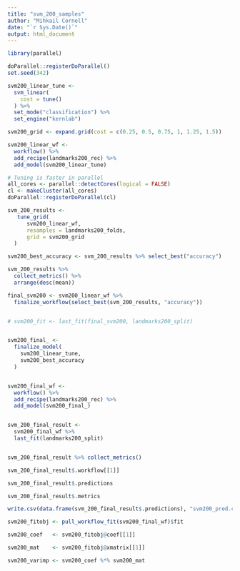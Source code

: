 ---
title: "svm_200_samples"
author: "Mihkail Cornell"
date: "`r Sys.Date()`"
output: html_document
---
```{r setup, include=FALSE}
library(parallel)

doParallel::registerDoParallel()
set.seed(342)

svm200_linear_tune <-
  svm_linear(
    cost = tune()
  ) %>%
  set_mode("classification") %>%
  set_engine("kernlab")

svm200_grid <- expand.grid(cost = c(0.25, 0.5, 0.75, 1, 1.25, 1.5))

svm200_linear_wf <-
  workflow() %>%
  add_recipe(landmarks200_rec) %>%
  add_model(svm200_linear_tune)

# Tuning is faster in parallel
all_cores <- parallel::detectCores(logical = FALSE)
cl <- makeCluster(all_cores)
doParallel::registerDoParallel(cl)

svm_200_results <-
   tune_grid(
      svm200_linear_wf,
      resamples = landmarks200_folds,
      grid = svm200_grid
  )
```


```{r}
svm200_best_accuracy <- svm_200_results %>% select_best("accuracy")

svm_200_results %>% 
  collect_metrics() %>%
  arrange(desc(mean))

final_svm200 <- svm200_linear_wf %>% 
  finalize_workflow(select_best(svm_200_results, "accuracy"))


# svm200_fit <- last_fit(final_svm200, landmarks200_split)


svm200_final_ <- 
  finalize_model(
    svm200_linear_tune,
    svm200_best_accuracy
  )


svm200_final_wf <- 
  workflow() %>%
  add_recipe(landmarks200_rec) %>%
  add_model(svm200_final_)


svm_200_final_result <-
  svm200_final_wf %>% 
  last_fit(landmarks200_split)


svm_200_final_result %>% collect_metrics()
```

```{r}
svm_200_final_result$.workflow[[1]]

svm_200_final_result$.predictions

svm_200_final_result$.metrics
```

```{r}
write.csv(data.frame(svm_200_final_result$.predictions), "svm200_pred.csv", row.names = FALSE)
```

```{r}
svm200_fitobj <- pull_workflow_fit(svm200_final_wf)$fit

svm200_coef   <- svm200_fitobj@coef[[1]]

svm200_mat    <- svm200_fitobj@xmatrix[[1]]

svm200_varimp <- svm200_coef %*% svm200_mat
```

